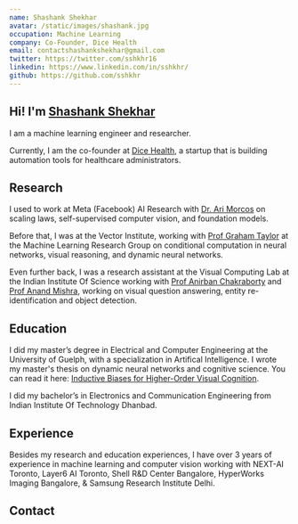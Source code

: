 ```yaml
---
name: Shashank Shekhar
avatar: /static/images/shashank.jpg
occupation: Machine Learning
company: Co-Founder, Dice Health
email: contactshashankshekhar@gmail.com
twitter: https://twitter.com/sshkhr16
linkedin: https://www.linkedin.com/in/sshkhr/
github: https://github.com/sshkhr
---
```


## Hi! I'm [Shashank Shekhar](/about)

I am a machine learning engineer and researcher. 

Currently, I am the co-founder at [Dice Health](https://dice.health), a startup that is building automation tools for healthcare administrators. 

## Research

I used to work at Meta (Facebook) AI Research with [Dr. Ari Morcos](https://www.arimorcos.com/about/) on scaling laws, self-supervised computer vision, and foundation models. 

Before that, I was at the Vector Institute, working with [Prof Graham Taylor](https://www.gwtaylor.ca/) at the Machine Learning Research Group on conditional computation in neural networks, visual reasoning, and dynamic neural networks. 

Even further back, I was a research assistant at the Visual Computing Lab at the Indian Institute Of Science working with [Prof Anirban Chakraborty](https://anirbanchakraborty.github.io/) and [Prof Anand Mishra](https://anandmishra22.github.io/), working on visual question answering, entity re-identification and object detection. 

## Education

I did my master’s degree in Electrical and Computer Engineering at the University of Guelph, with a specialization in Artifical Intelligence. I wrote my master's thesis on dynamic neural networks and cognitive science. You can read it here: [Inductive Biases for Higher-Order Visual Cognition](https://atrium.lib.uoguelph.ca/items/8d42d7d7-c0ca-411f-9b26-c3b682f47e16).

I did my bachelor’s in Electronics and Communication Engineering from Indian Institute Of Technology Dhanbad. 

## Experience

Besides my research and education experiences, I have over 3 years of experience in machine learning and computer vision working with NEXT-AI Toronto, Layer6 AI Toronto, Shell R&D Center Bangalore, HyperWorks Imaging Bangalore, & Samsung Research Institute Delhi.

## Contact